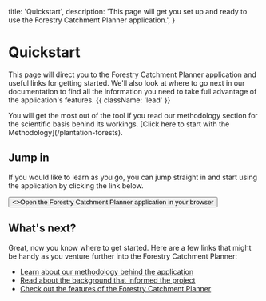   title: 'Quickstart',
  description:
    'This page will get you set up and ready to use the Forestry Catchment Planner application.',
}

# Quickstart

This page will direct you to the Forestry Catchment Planner application and useful links for getting started. We'll also look at where to go next in our documentation to find all the information you need to take full advantage of the application's features. {{ className: 'lead' }}

<Note>
  You will get the most out of the tool if you read our methodology section for the scientific basis behind its workings. [Click here to start with the Methodology](/plantation-forests).
</Note>

## Jump in

If you would like to learn as you go, you can jump straight in and start using the application by clicking the link below.

<div className="not-prose">
  <Button href="https://catchment.staging.maphq.co.nz/" variant="text" arrow="right">
    <>Open the Forestry Catchment Planner application in your browser</>
  </Button>
</div>

## What's next?

Great, now you know where to get started. Here are a few links that might be handy as you venture further into the Forestry Catchment Planner:

- [Learn about our methodology behind the application](/plantation-forests)
- [Read about the background that informed the project](/background)
- [Check out the features of the Forestry Catchment Planner](/interface)

